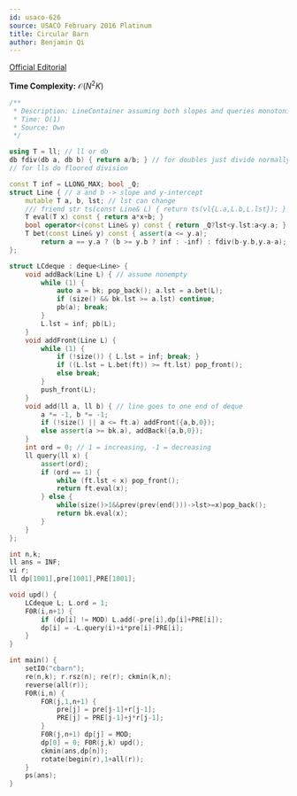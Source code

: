 ```yaml
---
id: usaco-626
source: USACO February 2016 Platinum
title: Circular Barn
author: Benjamin Qi
---
```


[Official Editorial](http://www.usaco.org/index.php?page=viewproblem2&cpid=626)

**Time Complexity:** $\mathcal{O}(N^2K)$

```cpp
/**
 * Description: LineContainer assuming both slopes and queries monotonic.
 * Time: O(1)
 * Source: Own
 */

using T = ll; // ll or db
db fdiv(db a, db b) { return a/b; } // for doubles just divide normally
// for lls do floored division

const T inf = LLONG_MAX; bool _Q;
struct Line { // a and b -> slope and y-intercept 
	mutable T a, b, lst; // lst can change
	/// friend str ts(const Line& L) { return ts(vl{L.a,L.b,L.lst}); }
	T eval(T x) const { return a*x+b; }
	bool operator<(const Line& y) const { return _Q?lst<y.lst:a<y.a; }
	T bet(const Line& y) const { assert(a <= y.a);
		return a == y.a ? (b >= y.b ? inf : -inf) : fdiv(b-y.b,y.a-a); }
};

struct LCdeque : deque<Line> { 
	void addBack(Line L) { // assume nonempty
		while (1) {
			auto a = bk; pop_back(); a.lst = a.bet(L);
			if (size() && bk.lst >= a.lst) continue;
			pb(a); break;
		}
		L.lst = inf; pb(L);
	}
	void addFront(Line L) {
		while (1) {
			if (!size()) { L.lst = inf; break; }
			if ((L.lst = L.bet(ft)) >= ft.lst) pop_front();
			else break;
		}
		push_front(L);
	}
	void add(ll a, ll b) { // line goes to one end of deque
		a *= -1, b *= -1;
		if (!size() || a <= ft.a) addFront({a,b,0});
		else assert(a >= bk.a), addBack({a,b,0});
	}
	int ord = 0; // 1 = increasing, -1 = decreasing
	ll query(ll x) { 
		assert(ord);
		if (ord == 1) { 
			while (ft.lst < x) pop_front();
			return ft.eval(x);
		} else {
			while(size()>1&&prev(prev(end()))->lst>=x)pop_back();
			return bk.eval(x);
		}
	}	
};

int n,k;
ll ans = INF;
vi r;
ll dp[1001],pre[1001],PRE[1001];

void upd() {
	LCdeque L; L.ord = 1;
	F0R(i,n+1) {
		if (dp[i] != MOD) L.add(-pre[i],dp[i]+PRE[i]);
		dp[i] = -L.query(i)+i*pre[i]-PRE[i];
	}
}

int main() {
	setIO("cbarn");
	re(n,k); r.rsz(n); re(r); ckmin(k,n);
	reverse(all(r));
	F0R(i,n) {
		FOR(j,1,n+1) {
			pre[j] = pre[j-1]+r[j-1];
			PRE[j] = PRE[j-1]+j*r[j-1];
		}
		F0R(j,n+1) dp[j] = MOD;
		dp[0] = 0; F0R(j,k) upd();
		ckmin(ans,dp[n]);
		rotate(begin(r),1+all(r));
	}
	ps(ans);
}
```